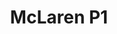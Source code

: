---
publishDate: 2023-01-01
title: McLaren P1

excerpt: The McLaren P1 is a hybrid hypercar that combines cutting-edge technology with breathtaking performance.

general:
    make: McLaren
    model: P1
    price: 1200000
    bodyType: Coupe
    drivetrain: Rear-Wheel Drive
    doors: 2
    seatingCapacity: 2
    condition: Used
    availability: in-stock

history:
    mileage: 8000
    year: 2015

technical:
    horsePower: 903
    transmission: Automatic
    engineSizeCC: 3799

efficiency:
    fuelType: Hybrid
    fuelEfficiencyMPG: 18
    emissionsCO2: '194'

exterior:
    color: Yellow
    paintType: Metallic

interior:
    materialSeats: Alcantara
    heatedSeats: true

misc:
    vin: SBM12ABB1FW100001
    registrationStatus: Registered
    warranty: 2 years
    dealerNotes: This McLaren P1 is in pristine condition with a full service history.
---